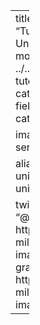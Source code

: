 ---
title: "ONNX Runtime in Unity"
description: "Tutorials for integrating ONNX Runtime into the Unity game engine." 
date: 2023-10-19
date-modified: 2023-10-20
listing:
  contents: 
    - ../../posts/unity-onnxruntime-cv-plugin-tutorial/**/*.md
  sort: "date asc"
  type: default
  categories: false
  sort-ui: false
  filter-ui: false
  fields: [date, title, reading-time, description, categories]
categories: [onnx, unity, tutorial]

image: ./preview-images/onnx-runtime-unity-series.png

aliases:
- /series/tutorials/icevision-openvino-unity-series
- /series/tutorials/onnx-directml-unity-series

twitter-card:
  creator: "@cdotjdotmills"
  site: "@cdotjdotmills"
  image: https://raw.githubusercontent.com/cj-mills/christianjmills/main/series/tutorials/preview-images/onnx-runtime-unity-series.png
open-graph:
  image: https://raw.githubusercontent.com/cj-mills/christianjmills/main/series/tutorials/preview-images/onnx-runtime-unity-series.png
---